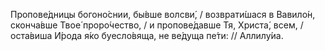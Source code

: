 Пропове́дницы богоно́снии, бы́вше волсви́, / возврати́шася в Вавило́н, сконча́вше Твое́ проро́чество, / и пропове́давше Тя, Христа́, всем, / оста́виша И́рода я́ко буесло́вяща, не ве́дуща пе́ти: // Аллилу́иа.
